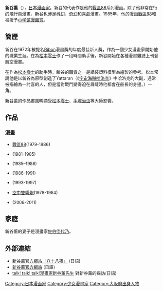 {{blpunsourced|time=2014-03-12T11:56:43+00:00}}

{{Japanese|japanese= 新谷 薰|kana= 新谷 かおる|romaji= Shintani Kaoru}}
'''新谷薰'''（{{bd|1951年|4月26日|||Shintani, Kaoru}}），[[日本|日本]][[漫画家|漫画家]]。新谷的代表作是他的[[戰區88|戰區88]]系列漫画。除了他非常在行的飛行員漫畫，新谷也涉足[[科幻|科幻]]，[[奇幻|奇幻]]和[[喜劇|喜劇]]漫畫。1985年，他的漫画[[戰區88|戰區88]]和{{link-en|Futari Daka|Futari Daka}}被授予[[小学馆漫画赏|小学馆漫画赏]]。

== 簡歷 ==
新谷在1972年被提名[[Ribon|Ribon]]漫畫獎的年度最佳新人獎，作為一個少女漫畫家開始他的職業生涯。在為[[松本零士|松本零士]]作了一段時間助手後，新谷開始在各種漫畫雜誌上刊登航空漫畫。

在作為[[松本零士|松本零士]]的助手時，新谷的職責之一是組裝塑料模型為繪製的參考。松本常說他是以新谷為原型創造了Yattaran（《[[宇宙海賊哈洛克|宇宙海賊哈洛克]]》中哈洛克的大副，通常被描繪為一討喜的人，但是當對戰鬥變得迫在眉睫時他都會在船長的身邊。）一角。

新谷薰的作品畫風明顯受[[松本零士|松本零士]]、[[手塚治虫|手塚治虫]]等大師影響。

==作品==
===漫畫===
*[[戰區88|戰區88]](1979-1986)
*{{link-en|Futari Daka|Futari Daka}}(1981-1985)
*{{link-en|Balancer|Balancer}}(1985–1986)
*{{link-en|妙龄女大亨|Cleopatra DC}}(1986-1991)
*{{link-en|I Dream of Mimi|I Dream of Mimi}}(1993-1997)
*[[空中雙響炮|空中雙響炮]](1978-1984)
*{{link-en|年輕的福爾摩斯小姐|Young Miss Holmes}}(2006-2011)

== 家庭 ==
新谷薰的妻子是漫畫家[[佐伯佳代乃|佐伯佳代乃]]。

==外部連結==
* [http://www.area88.jp/ 新谷薰官方網站「八十八夜」] {{Wayback|url=http://www.area88.jp/ |date=20140712020551 }}(日語)
* [http://plaza.harmonix.ne.jp/~katsumi/area88/ 新谷薰官方網站] {{Wayback|url=http://plaza.harmonix.ne.jp/~katsumi/area88/ |date=20130620070238 }} (日語)
* [https://web.archive.org/web/20090615071906/http://www.nikon-image.com/jpn/enjoy/interview/talk/2003/0301/ talk! talk! talk!漫畫家新谷薰先生] 對新谷薰的採訪(日語)
{{Authority control}}
{{DEFAULTSORT:Shintani Kaoru}}
[[Category:日本漫画家|Category:日本漫画家]]
[[Category:少女漫畫家|Category:少女漫畫家]]
[[Category:大阪府出身人物|Category:大阪府出身人物]]